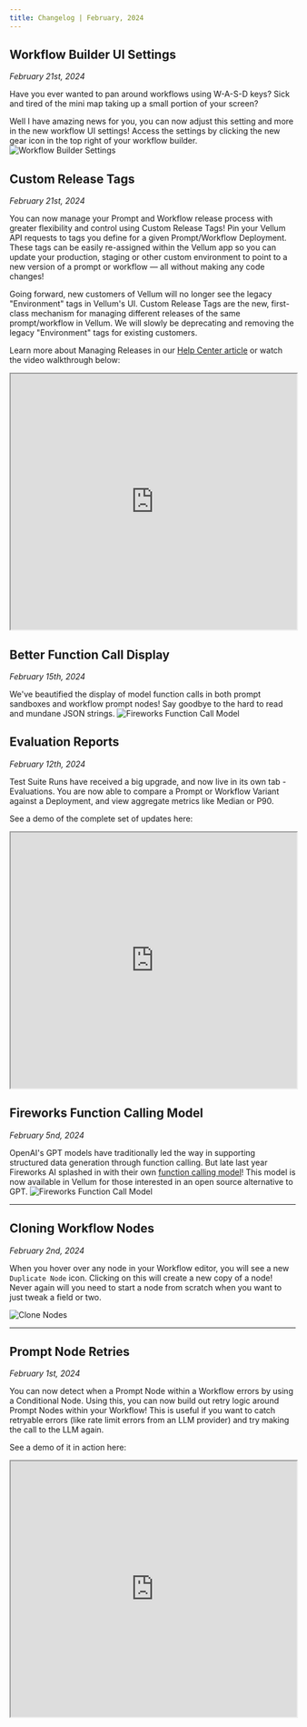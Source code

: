 ```yaml
---
title: Changelog | February, 2024
---
```



## Workflow Builder UI Settings

_February 21st, 2024_

Have you ever wanted to pan around workflows using W-A-S-D keys? Sick and tired of the mini map taking up a small portion of your screen?

Well I have amazing news for you, you can now adjust this setting and more in the new workflow UI settings! Access the settings by clicking the new gear icon in the top right of your workflow builder.
![Workflow Builder Settings](https://storage.googleapis.com/vellum-public/help-docs/workflow-settings.png)

## Custom Release Tags

_February 21st, 2024_

You can now manage your Prompt and Workflow release process with greater flexibility and control using Custom Release Tags! Pin your Vellum API requests to tags you define for a given Prompt/Workflow Deployment. These tags can be easily re-assigned within the Vellum app so you can update your production, staging or other custom environment to point to a new version of a prompt or workflow — all without making any code changes!

Going forward, new customers of Vellum will no longer see the legacy "Environment" tags in Vellum's UI. Custom Release Tags are the new, first-class mechanism for managing different releases of the same prompt/workflow in Vellum. We will slowly be deprecating and removing the legacy "Environment" tags for existing customers.

Learn more about Managing Releases in our [Help Center article](http://docs.vellum.ai/help-center/deployments/managing-releases) or watch the video walkthrough below:

<iframe
  src="https://www.loom.com/embed/56992fb51372400ebdb69228c0b53b5d"
  width="100%"
  height="450px"
></iframe>

## Better Function Call Display

_February 15th, 2024_

We've beautified the display of model function calls in both prompt sandboxes and workflow prompt nodes! Say goodbye to the hard to read and mundane JSON strings.
![Fireworks Function Call Model](https://storage.googleapis.com/vellum-public/help-docs/function-call-display.png)

## Evaluation Reports

_February 12th, 2024_

Test Suite Runs have received a big upgrade, and now live in its own tab - Evaluations. You are now able to compare a Prompt or Workflow Variant against a Deployment, and view aggregate metrics like Median or P90.

See a demo of the complete set of updates here:

<iframe
  src="https://www.loom.com/embed/c81360d2736746cfbf90c6ebfae82637"
  width="100%"
  height="450px"
></iframe>

## Fireworks Function Calling Model

_February 5nd, 2024_

OpenAI's GPT models have traditionally led the way in supporting structured data generation through function calling. But late last year Fireworks AI splashed in with their own [function calling model](https://blog.fireworks.ai/fireworks-raises-the-quality-bar-with-function-calling-model-and-api-release-e7f49d1e98e9)! This model is now available in Vellum for those interested in an open source alternative to GPT.
![Fireworks Function Call Model](https://storage.googleapis.com/vellum-public/help-docs/fireworks-function-call.png)

---

## Cloning Workflow Nodes

_February 2nd, 2024_

When you hover over any node in your Workflow editor, you will see a new `Duplicate Node` icon. Clicking on this will create a new copy of a node! Never again will you need to start a node from scratch when you want to just tweak a field or two.

![Clone Nodes](https://storage.googleapis.com/vellum-public/help-docs/clone-nodes.png)

---

## Prompt Node Retries

_February 1st, 2024_

You can now detect when a Prompt Node within a Workflow errors by using a Conditional Node. Using this, you can now build out retry logic around Prompt Nodes within your Workflow! This is useful if you want to catch retryable errors (like rate limit errors from an LLM provider) and try making the call to the LLM again.

See a demo of it in action here:

<iframe
  src="https://www.loom.com/embed/770a1ac0bbaa4f9d9192d336eb0a191c"
  width="100%"
  height="450px"
></iframe>
